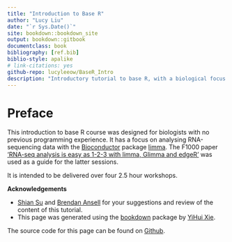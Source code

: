 ```yaml
--- 
title: "Introduction to Base R"
author: "Lucy Liu"
date: "`r Sys.Date()`"
site: bookdown::bookdown_site
output: bookdown::gitbook
documentclass: book
bibliography: [ref.bib]
biblio-style: apalike
# link-citations: yes
github-repo: lucyleeow/BaseR_Intro
description: "Introductory tutorial to base R, with a biological focus. In particular it will focus on analysing RNA-sequencing data with Bioconductor."
---
```


# Preface {-}

This introduction to base R course was designed for biologists with no previous programming experience. It has a focus on analysing RNA-sequencing data with the [Bioconductor](https://www.bioconductor.org/) package [limma](https://bioconductor.org/packages/release/bioc/html/limma.html). The F1000 paper ['RNA-seq analysis is easy as 1-2-3 with limma, Glimma and edgeR'](https://f1000research.com/articles/5-1408/v3) was used as a guide for the latter sessions.

It is intended to be delivered over four 2.5 hour workshops.


**Acknowledgements**

* [Shian Su](https://github.com/Shians) and [Brendan Ansell](https://github.com/bansell) for your suggestions and review of the content of this tutorial.
* This page was generated using the [bookdown](https://bookdown.org/) package by [YiHui Xie](https://yihui.name/). 



The source code for this page can be found on [Github](https://github.com/lucyleeow/BaseR_Intro).





